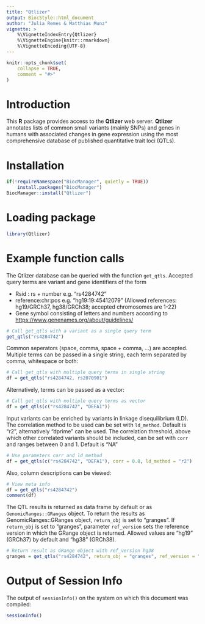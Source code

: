 ```yaml
---
title: "Qtlizer"
output: BiocStyle::html_document
author: "Julia Remes & Matthias Munz"
vignette: >
    %\VignetteIndexEntry{Qtlizer}
    %\VignetteEngine{knitr::rmarkdown}
    %\VignetteEncoding{UTF-8}
---
```



```r
knitr::opts_chunk$set(
    collapse = TRUE,
    comment = "#>"
)
```

# Introduction 
This **R** package provides access to the **Qtlizer** web server. **Qtlizer** annotates lists of common small variants (mainly SNPs) and genes in humans with associated changes in gene expression using the most comprehensive database of published quantitative trait loci (QTLs).


# Installation
```r
if(!requireNamespace("BiocManager", quietly = TRUE))
    install.packages("BiocManager")
BiocManager::install("Qtlizer")
```

# Loading package
```r
library(Qtlizer)
```

# Example function calls
The Qtlizer database can be queried  with the function `get_qtls`. Accepted query terms are variant and gene identifiers of the form

+ Rsid : rs + number e.g. "rs4284742"
+ reference:chr:pos e.g. "hg19:19:45412079" (Allowed references: hg19/GRCh37, hg38/GRCh38; accepted chromosomes are 1-22)
+ Gene symbol consisting of letters and numbers according to  [https://www.genenames.org/about/guidelines/]( https://www.genenames.org/about/guidelines/)

```r
# Call get_qtls with a variant as a single query term
get_qtls("rs4284742")
```

Common seperators (space, comma, space + comma, ...) are accepted. Multiple terms can be passed in a single string, each term separated by comma, whitespace or both:
```r
# Call get_qtls with multiple query terms in single string
df = get_qtls("rs4284742, rs2070901")
```

Alternatively, terms can be passed as a vector:
```r
# Call get_qtls with multiple query terms as vector
df = get_qtls(c("rs4284742", "DEFA1"))
```

Input variants can be enriched by variants in linkage disequilibrium (LD). The correlation method to be used can be set with `ld_method`. Default is "r2", alternatively "dprime" can be used. The correlation threshold, above which other correlated variants should be included, can be set with `corr` and ranges between 0 and 1. Default is "NA"
```r
# Use parameters corr and ld_method
df = get_qtls(c("rs4284742", "DEFA1"), corr = 0.8, ld_method = "r2")
```

Also, column descriptions can be viewed:
```r
# View meta info
df = get_qtls("rs4284742")
comment(df)
```

The QTL results is returned as data frame by default or as `GenomicRanges::GRanges` object. To return the results as GenomicRanges::GRanges object, `return_obj` is set to "granges". If `return_obj` is set to "granges", parameter `ref_version` sets the reference version in which the GRange object is returned. Allowed values are "hg19" (GRCh37) by default and "hg38" (GRCh38).
```r
# Return result as GRange object with ref_version hg38
granges = get_qtls("rs4284742", return_obj = "granges", ref_version = "hg38")
```

# Output of Session Info
The output of ```sessionInfo()``` on the system 
on which this document was compiled: 
```r
sessionInfo()
```

